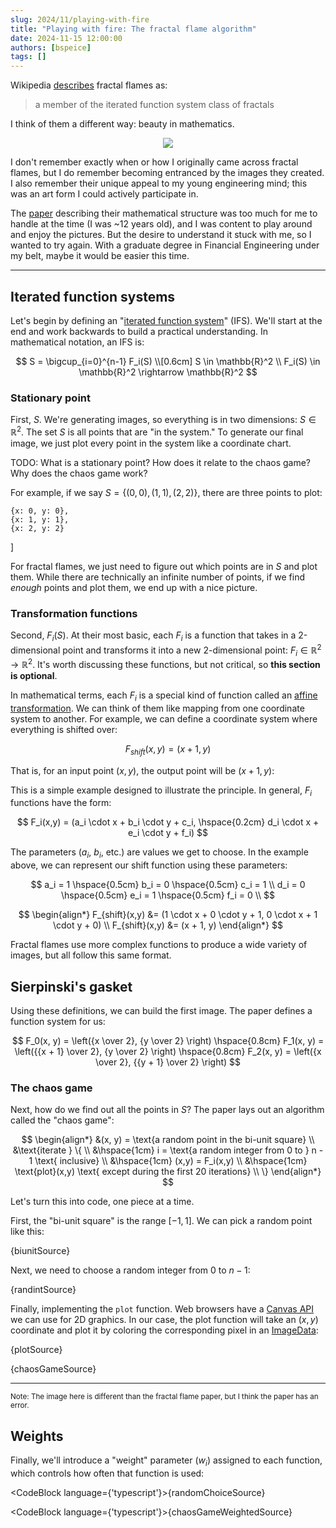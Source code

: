```yaml
---
slug: 2024/11/playing-with-fire
title: "Playing with fire: The fractal flame algorithm"
date: 2024-11-15 12:00:00
authors: [bspeice]
tags: []
---
```


Wikipedia [describes](https://en.wikipedia.org/wiki/Fractal_flame) fractal flames as:

> a member of the iterated function system class of fractals

I think of them a different way: beauty in mathematics.


<center>
    <img src={banner} style={{filter: isDarkMode() ? '' : 'invert(1)'}}/>
</center>

<!-- truncate -->

I don't remember exactly when or how I originally came across fractal flames, but I do remember becoming entranced by the images they created.
I also remember their unique appeal to my young engineering mind; this was an art form I could actively participate in.

The [paper](https://flam3.com/flame_draves.pdf) describing their mathematical structure was too much
for me to handle at the time (I was ~12 years old), and I was content to play around and enjoy the pictures.
But the desire to understand it stuck with me, so I wanted to try again. With a graduate degree in Financial Engineering under my belt,
maybe it would be easier this time.

---

## Iterated function systems

Let's begin by defining an "[iterated function system](https://en.wikipedia.org/wiki/Iterated_function_system)" (IFS).
We'll start at the end and work backwards to build a practical understanding. In mathematical notation, an IFS is:

$$
S = \bigcup_{i=0}^{n-1} F_i(S) \\[0.6cm]
S \in \mathbb{R}^2 \\
F_i(S) \in \mathbb{R}^2 \rightarrow \mathbb{R}^2
$$

### Stationary point

First, $S$. We're generating images, so everything is in two dimensions: $S \in \mathbb{R}^2$. The set $S$ is
all points that are "in the system." To generate our final image, we just plot every point in the system
like a coordinate chart.

TODO: What is a stationary point? How does it relate to the chaos game? Why does the chaos game work?

For example, if we say $S = \{(0,0), (1, 1), (2, 2)\}$, there are three points to plot:

    {x: 0, y: 0},
    {x: 1, y: 1},
    {x: 2, y: 2}
]

<VictoryChart theme={VictoryTheme.clean}>
    <VictoryScatter data={simpleData} size={5} style={{data: {fill: "blue"}}}/>
</VictoryChart>

For fractal flames, we just need to figure out which points are in $S$ and plot them. While there are
technically an infinite number of points, if we find _enough_ points and plot them, we end up with a nice picture.

### Transformation functions

Second, $F_i(S)$. At their most basic, each $F_i$ is a function that takes in a 2-dimensional point and transforms
it into a new 2-dimensional point: $F_i \in \mathbb{R}^2 \rightarrow \mathbb{R}^2$. It's worth discussing
these functions, but not critical, so **this section is optional**.

In mathematical terms, each $F_i$ is a special kind of function called an [affine transformation](https://en.wikipedia.org/wiki/Affine_transformation).
We can think of them like mapping from one coordinate system to another. For example, we can define a coordinate system
where everything is shifted over:

$$
F_{shift}(x, y) = (x + 1, y)
$$

That is, for an input point $(x, y)$, the output point will be $(x + 1, y)$:


<VictoryChart theme={VictoryTheme.clean}>
    <VictoryScatter data={simpleData} size={5} style={{data: {fill: "blue"}}}/>
    <VictoryScatter data={shiftData} size={5} style={{data: {fill: "orange"}}}/>
    <VictoryLegend
        data={[
            {name: "(x,y)", symbol: {fill: "blue"}},
            {name: "F(x,y)", symbol: {fill: "orange"}}
        ]}
        orientation={"vertical"}
        x={75}
        y={10}
    />
</VictoryChart>

This is a simple example designed to illustrate the principle. In general, $F_i$ functions have the form:

$$
F_i(x,y) = (a_i \cdot x + b_i \cdot y + c_i, \hspace{0.2cm} d_i \cdot x + e_i \cdot y + f_i)
$$

The parameters ($a_i$, $b_i$, etc.) are values we get to choose. In the example above, we can represent our shift
function using these parameters:

$$
a_i = 1 \hspace{0.5cm} b_i = 0 \hspace{0.5cm} c_i = 1 \\
d_i = 0 \hspace{0.5cm} e_i = 1 \hspace{0.5cm} f_i = 0 \\
$$

$$
\begin{align*}
F_{shift}(x,y) &= (1 \cdot x + 0 \cdot y + 1, 0 \cdot x + 1 \cdot y + 0) \\
F_{shift}(x,y) &= (x + 1, y)
\end{align*}
$$

Fractal flames use more complex functions to produce a wide variety of images, but all follow this same format.

## Sierpinski's gasket

Using these definitions, we can build the first image. The paper defines a function system for us:

$$
F_0(x, y) = \left({x \over 2}, {y \over 2} \right)
\hspace{0.8cm}
F_1(x, y) = \left({{x + 1} \over 2}, {y \over 2} \right)
\hspace{0.8cm}
F_2(x, y) = \left({x \over 2}, {{y + 1} \over 2} \right)
$$

### The chaos game


Next, how do we find out all the points in $S$? The paper lays out an algorithm called the "chaos game":

$$
\begin{align*}
&(x, y) = \text{a random point in the bi-unit square} \\
&\text{iterate } \{ \\
&\hspace{1cm} i = \text{a random integer from 0 to } n - 1 \text{ inclusive} \\
&\hspace{1cm} (x,y) = F_i(x,y) \\
&\hspace{1cm} \text{plot}(x,y) \text{ except during the first 20 iterations} \\
\}
\end{align*}
$$

Let's turn this into code, one piece at a time.

First, the "bi-unit square" is the range $[-1, 1]$. We can pick a random point like this:


<CodeBlock language="typescript">{biunitSource}</CodeBlock>

Next, we need to choose a random integer from $0$ to $n - 1$:


<CodeBlock language="typescript">{randintSource}</CodeBlock>

Finally, implementing the `plot` function. Web browsers have a [Canvas API](https://developer.mozilla.org/en-US/docs/Web/API/Canvas_API)
we can use for 2D graphics. In our case, the plot function will take an $(x,y)$ coordinate and plot it by
coloring the corresponding pixel in an [ImageData](https://developer.mozilla.org/en-US/docs/Web/API/ImageData):


<CodeBlock language="typescript">{plotSource}</CodeBlock>



<Playground scope={Scope} noInline={true}>{chaosGameSource}</Playground>

<hr/>

<small>
Note: The image here is different than the fractal flame paper, but I think the paper has an error.
</small>

## Weights

Finally, we'll introduce a "weight" parameter ($w_i$) assigned to each function, which controls
how often that function is used:


<CodeBlock language={'typescript'}>{randomChoiceSource}</CodeBlock>


<CodeBlock language={'typescript'}>{chaosGameWeightedSource}</CodeBlock>


<Canvas width={500} height={500}>
    <GasketWeighted/>
</Canvas>